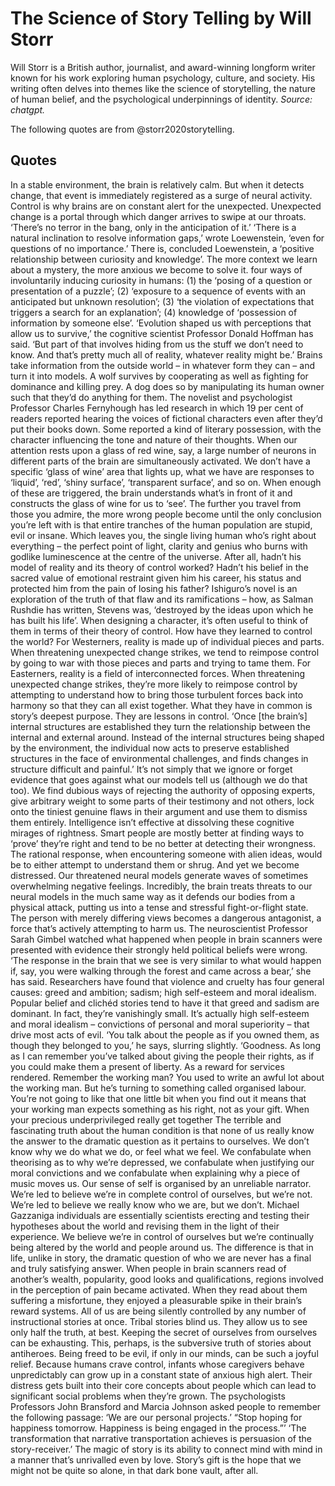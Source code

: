 # The Science of Story Telling by Will Storr

Will Storr is a British author, journalist, and award-winning longform writer known for his work exploring human psychology, culture, and society. His writing often delves into themes like the science of storytelling, the nature of human belief, and the psychological underpinnings of identity. *Source: chatgpt.*

The following quotes are from @storr2020storytelling.

## Quotes

In a stable environment, the brain is relatively calm. But when it detects change, that event is immediately registered as a surge of neural activity.
Control is why brains are on constant alert for the unexpected. Unexpected change is a portal through which danger arrives to swipe at our throats.
‘There’s no terror in the bang, only in the anticipation of it.’
‘There is a natural inclination to resolve information gaps,’ wrote Loewenstein, ‘even for questions of no importance.’
There is, concluded Loewenstein, a ‘positive relationship between curiosity and knowledge’. The more context we learn about a mystery, the more anxious we become to solve it.
four ways of involuntarily inducing curiosity in humans: (1) the ‘posing of a question or presentation of a puzzle’; (2) ‘exposure to a sequence of events with an anticipated but unknown resolution’; (3) ‘the violation of expectations that triggers a search for an explanation’; (4) knowledge of ‘possession of information by someone else’.
‘Evolution shaped us with perceptions that allow us to survive,’ the cognitive scientist Professor Donald Hoffman has said. ‘But part of that involves hiding from us the stuff we don’t need to know. And that’s pretty much all of reality, whatever reality might be.’
Brains take information from the outside world – in whatever form they can – and turn it into models.
A wolf survives by cooperating as well as fighting for dominance and killing prey. A dog does so by manipulating its human owner such that they’d do anything for them.
The novelist and psychologist Professor Charles Fernyhough has led research in which 19 per cent of readers reported hearing the voices of fictional characters even after they’d put their books down. Some reported a kind of literary possession, with the character influencing the tone and nature of their thoughts.
When our attention rests upon a glass of red wine, say, a large number of neurons in different parts of the brain are simultaneously activated. We don’t have a specific ‘glass of wine’ area that lights up, what we have are responses to ‘liquid’, ‘red’, ‘shiny surface’, ‘transparent surface’, and so on. When enough of these are triggered, the brain understands what’s in front of it and constructs the glass of wine for us to ‘see’.
The further you travel from those you admire, the more wrong people become until the only conclusion you’re left with is that entire tranches of the human population are stupid, evil or insane. Which leaves you, the single living human who’s right about everything – the perfect point of light, clarity and genius who burns with godlike luminescence at the centre of the universe.
After all, hadn’t his model of reality and its theory of control worked? Hadn’t his belief in the sacred value of emotional restraint given him his career, his status and protected him from the pain of losing his father? Ishiguro’s novel is an exploration of the truth of that flaw and its ramifications – how, as Salman Rushdie has written, Stevens was, ‘destroyed by the ideas upon which he has built his life’.
When designing a character, it’s often useful to think of them in terms of their theory of control. How have they learned to control the world?
For Westerners, reality is made up of individual pieces and parts. When threatening unexpected change strikes, we tend to reimpose control by going to war with those pieces and parts and trying to tame them. For Easterners, reality is a field of interconnected forces. When threatening unexpected change strikes, they’re more likely to reimpose control by attempting to understand how to bring those turbulent forces back into harmony so that they can all exist together. What they have in common is story’s deepest purpose. They are lessons in control.
‘Once [the brain’s] internal structures are established they turn the relationship between the internal and external around. Instead of the internal structures being shaped by the environment, the individual now acts to preserve established structures in the face of environmental challenges, and finds changes in structure difficult and painful.’
It’s not simply that we ignore or forget evidence that goes against what our models tell us (although we do that too). We find dubious ways of rejecting the authority of opposing experts, give arbitrary weight to some parts of their testimony and not others, lock onto the tiniest genuine flaws in their argument and use them to dismiss them entirely. Intelligence isn’t effective at dissolving these cognitive mirages of rightness. Smart people are mostly better at finding ways to ‘prove’ they’re right and tend to be no better at detecting their wrongness.
The rational response, when encountering someone with alien ideas, would be to either attempt to understand them or shrug. And yet we become distressed. Our threatened neural models generate waves of sometimes overwhelming negative feelings. Incredibly, the brain treats threats to our neural models in the much same way as it defends our bodies from a physical attack, putting us into a tense and stressful fight-or-flight state. The person with merely differing views becomes a dangerous antagonist, a force that’s actively attempting to harm us. The neuroscientist Professor Sarah Gimbel watched what happened when people in brain scanners were presented with evidence their strongly held political beliefs were wrong. ‘The response in the brain that we see is very similar to what would happen if, say, you were walking through the forest and came across a bear,’ she has said.
Researchers have found that violence and cruelty has four general causes: greed and ambition; sadism; high self-esteem and moral idealism. Popular belief and clichéd stories tend to have it that greed and sadism are dominant. In fact, they’re vanishingly small. It’s actually high self-esteem and moral idealism – convictions of personal and moral superiority – that drive most acts of evil.
‘You talk about the people as if you owned them, as though they belonged to you,’ he says, slurring slightly. ‘Goodness. As long as I can remember you’ve talked about giving the people their rights, as if you could make them a present of liberty. As a reward for services rendered. Remember the working man? You used to write an awful lot about the working man. But he’s turning to something called organised labour. You’re not going to like that one little bit when you find out it means that your working man expects something as his right, not as your gift. When your precious underprivileged really get together
The terrible and fascinating truth about the human condition is that none of us really know the answer to the dramatic question as it pertains to ourselves. We don’t know why we do what we do, or feel what we feel. We confabulate when theorising as to why we’re depressed, we confabulate when justifying our moral convictions and we confabulate when explaining why a piece of music moves us. Our sense of self is organised by an unreliable narrator. We’re led to believe we’re in complete control of ourselves, but we’re not. We’re led to believe we really know who we are, but we don’t.
Michael Gazzaniga
individuals are essentially scientists erecting and testing their hypotheses about the world and revising them in the light of their experience.
We believe we’re in control of ourselves but we’re continually being altered by the world and people around us. The difference is that in life, unlike in story, the dramatic question of who we are never has a final and truly satisfying answer.
When people in brain scanners read of another’s wealth, popularity, good looks and qualifications, regions involved in the perception of pain became activated. When they read about them suffering a misfortune, they enjoyed a pleasurable spike in their brain’s reward systems.
All of us are being silently controlled by any number of instructional stories at once.
Tribal stories blind us. They allow us to see only half the truth, at best.
Keeping the secret of ourselves from ourselves can be exhausting. This, perhaps, is the subversive truth of stories about antiheroes. Being freed to be evil, if only in our minds, can be such a joyful relief.
Because humans crave control, infants whose caregivers behave unpredictably can grow up in a constant state of anxious high alert. Their distress gets built into their core concepts about people which can lead to significant social problems when they’re grown.
The psychologists Professors John Bransford and Marcia Johnson asked people to remember the following passage:
‘We are our personal projects.’
“Stop hoping for happiness tomorrow. Happiness is being engaged in the process.”’
‘The transformation that narrative transportation achieves is persuasion of the story-receiver.’
The magic of story is its ability to connect mind with mind in a manner that’s unrivalled even by love. Story’s gift is the hope that we might not be quite so alone, in that dark bone vault, after all.
